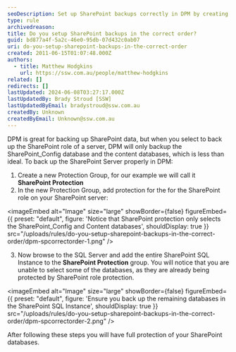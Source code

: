 ```yaml
---
seoDescription: Set up SharePoint backups correctly in DPM by creating a Protection Group and adding SQL databases, ensuring full protection of your SharePoint data.
type: rule
archivedreason:
title: Do you setup SharePoint backups in the correct order?
guid: bd877a4f-5a2c-46e0-95db-07d432c0ab07
uri: do-you-setup-sharepoint-backups-in-the-correct-order
created: 2011-06-15T01:07:48.000Z
authors:
  - title: Matthew Hodgkins
    url: https://ssw.com.au/people/matthew-hodgkins
related: []
redirects: []
lastUpdated: 2024-06-08T03:27:17.000Z
lastUpdatedBy: Brady Stroud [SSW]
lastUpdatedByEmail: bradystroud@ssw.com.au
createdBy: Unknown
createdByEmail: Unknown@ssw.com.au
---
```


DPM is great for backing up SharePoint data, but when you select to back up the SharePoint role of a server, DPM will only backup the SharePoint_Config database and the content databases, which is less than ideal.
To back up the SharePoint Server properly in DPM:

1. Create a new Protection Group, for our example we will call it **SharePoint Protection**
2. In the new Protection Group, add protection for the for the SharePoint role on your SharePoint server:


<imageEmbed
  alt="Image"
  size="large"
  showBorder={false}
  figureEmbed={{
    preset: "default",
    figure: 'Notice that SharePoint protection only selects the SharePoint_Config and Content databases',
    shouldDisplay: true
  }}
  src="/uploads/rules/do-you-setup-sharepoint-backups-in-the-correct-order/dpm-spcorrectorder-1.png"
/>

3. Now browse to the SQL Server and add the entire SharePoint SQL Instance to the **SharePoint Protection** group. You will notice that you are unable to select some of the databases, as they are already being protected by SharePoint role protection.


<imageEmbed
  alt="Image"
  size="large"
  showBorder={false}
  figureEmbed={{
    preset: "default",
    figure: 'Ensure you back up the remaining databases in the SharePoint SQL Instance',
    shouldDisplay: true
  }}
  src="/uploads/rules/do-you-setup-sharepoint-backups-in-the-correct-order/dpm-spcorrectorder-2.png"
/>

After following these steps you will have full protection of your SharePoint databases.
